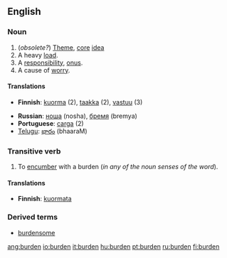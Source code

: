 ==English==

===Noun===
# (''obsolete?'') [[Theme]], [[core]] [[idea]]
# A heavy [[load]].
# A [[responsibility]], [[onus]].
# A cause of [[worry]].

====Translations====
{{top}}
*'''Finnish''': [[kuorma]] (2), [[taakka]] (2), [[vastuu]] (3)
{{mid}}
*'''Russian''': [[:ru:ноша|ноша]] (nosha), [[:ru:бремя|бремя]] (bremya)
*'''Portuguese''': [[carga]] (2)
*[[Telugu]]: [[భారం]] (bhaaraM)
{{bottom}}

===Transitive verb===

# To [[encumber]] with a burden (''in any of the noun senses of the word'').

====Translations====
*'''Finnish''': [[kuormata]]

===Derived terms===
*[[burdensome]]

[[ang:burden]]
[[io:burden]]
[[it:burden]]
[[hu:burden]]
[[pt:burden]]
[[ru:burden]]
[[fi:burden]]